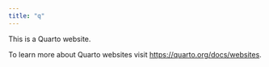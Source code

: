 ```yaml
---
title: "q"
---
```


This is a Quarto website.

To learn more about Quarto websites visit <https://quarto.org/docs/websites>.
